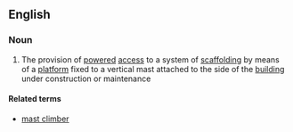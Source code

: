 ==English==

===Noun===
{{en-noun|head=[[mast]] [[climbing]]|-}}

# The provision of [[powered]] [[access]] to a system of [[scaffolding]] by means of a [[platform]] fixed to a vertical mast attached to the side of the [[building]] under construction or maintenance

====Related terms====
* [[mast climber]]